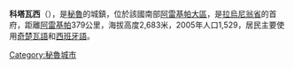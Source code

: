 '''科塔瓦西'''（{{lang-es|Cotahuasi}}），是[[秘魯|秘魯]]的城鎮，位於該國南部[[阿雷基帕大區|阿雷基帕大區]]，是[[拉烏尼翁省_(秘魯)|拉烏尼翁省]]的首府，距離[[阿雷基帕|阿雷基帕]]379公里，海拔高度2,683米，2005年人口1,529，居民主要使用[[奇楚瓦語|奇楚瓦語]]和[[西班牙語|西班牙語]]。

{{coord|15|12|47|S|72|53|18|W|region:PE_type:city(147256)_source:kolossus-ruwiki|display=title}}

{{Peru-geo-stub}}
[[Category:秘魯城市|Category:秘魯城市]]